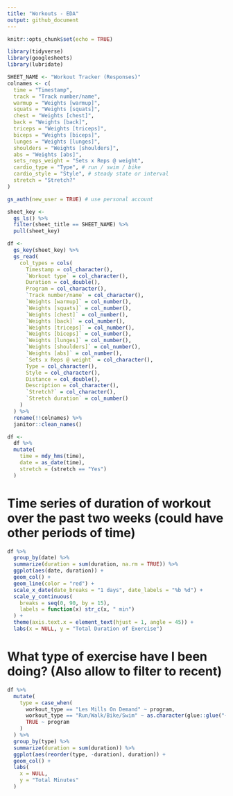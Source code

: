 ```yaml
---
title: "Workouts - EDA"
output: github_document
---
```


```r
knitr::opts_chunk$set(echo = TRUE)
```

```r
library(tidyverse)
library(googlesheets)
library(lubridate)

SHEET_NAME <- "Workout Tracker (Responses)"
colnames <- c(
  time = "Timestamp",
  track = "Track number/name",
  warmup = "Weights [warmup]",
  squats = "Weights [squats]",
  chest = "Weights [chest]",
  back = "Weights [back]",
  triceps = "Weights [triceps]",
  biceps = "Weights [biceps]",
  lunges = "Weights [lunges]",
  shoulders = "Weights [shoulders]",
  abs = "Weights [abs]",
  sets_reps_weight = "Sets x Reps @ weight",
  cardio_type = "Type", # run / swim / bike
  cardio_style = "Style", # steady state or interval
  stretch = "Stretch?"
)
```


```r
gs_auth(new_user = TRUE) # use personal account

sheet_key <- 
  gs_ls() %>% 
  filter(sheet_title == SHEET_NAME) %>% 
  pull(sheet_key)

df <- 
  gs_key(sheet_key) %>%
  gs_read(
    col_types = cols(
      Timestamp = col_character(),
      `Workout type` = col_character(),
      Duration = col_double(),
      Program = col_character(),
      `Track number/name` = col_character(),
      `Weights [warmup]` = col_number(),
      `Weights [squats]` = col_number(),
      `Weights [chest]` = col_number(),
      `Weights [back]` = col_number(),
      `Weights [triceps]` = col_number(),
      `Weights [biceps]` = col_number(),
      `Weights [lunges]` = col_number(),
      `Weights [shoulders]` = col_number(),
      `Weights [abs]` = col_number(),
      `Sets x Reps @ weight` = col_character(),
      Type = col_character(),
      Style = col_character(),
      Distance = col_double(),
      Description = col_character(),
      `Stretch?` = col_character(),
      `Stretch duration` = col_number()
    )
  ) %>% 
  rename(!!colnames) %>%
  janitor::clean_names()
```

```r
df <-
  df %>%
  mutate(
    time = mdy_hms(time),
    date = as_date(time),
    stretch = (stretch == "Yes")
  )
```

# Time series of duration of workout over the past two weeks (could have other periods of time)

```r
df %>%
  group_by(date) %>%
  summarize(duration = sum(duration, na.rm = TRUE)) %>%
  ggplot(aes(date, duration)) +
  geom_col() +
  geom_line(color = "red") +
  scale_x_date(date_breaks = "1 days", date_labels = "%b %d") +
  scale_y_continuous(
    breaks = seq(0, 90, by = 15), 
    labels = function(x) str_c(x, " min")
  ) +
  theme(axis.text.x = element_text(hjust = 1, angle = 45)) +
  labs(x = NULL, y = "Total Duration of Exercise")
```

# What type of exercise have I been doing? (Also allow to filter to recent)

```r
df %>%
  mutate(
    type = case_when(
      workout_type == "Les Mills On Demand" ~ program,
      workout_type == "Run/Walk/Bike/Swim" ~ as.character(glue::glue("{cardio_type} ({cardio_style})")),
      TRUE ~ program
    )
  ) %>%
  group_by(type) %>%
  summarize(duration = sum(duration)) %>%
  ggplot(aes(reorder(type, -duration), duration)) +
  geom_col() +
  labs(
    x = NULL,
    y = "Total Minutes"
  )
```


